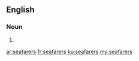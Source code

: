 ==English==

===Noun===
{{head|en|noun plural form}}

# {{plural of|seafarer|lang=en}}

[[ar:seafarers]]
[[fr:seafarers]]
[[ku:seafarers]]
[[my:seafarers]]